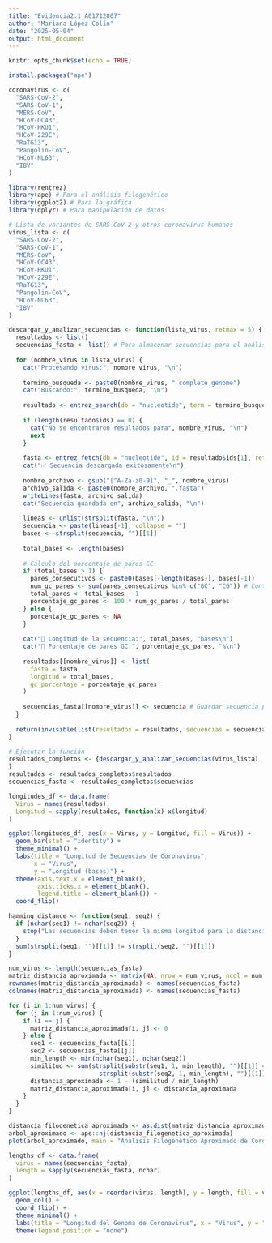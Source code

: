 ```yaml
---
title: "Evidencia2.1_A01712807"
author: "Mariana López Colín"
date: "2025-05-04"
output: html_document
---
```


```r
knitr::opts_chunk$set(echo = TRUE)
```

```r
install.packages("ape")

```

```r
coronavirus <- c(
  "SARS-CoV-2",      
  "SARS-CoV-1",          
  "MERS-CoV",   
  "HCoV-OC43",    
  "HCoV-HKU1",      
  "HCoV-229E",        
  "RaTG13",      
  "Pangolin-CoV",      
  "HCoV-NL63",         
  "IBV"       
)
```

```r
library(rentrez)
library(ape) # Para el análisis filogenético
library(ggplot2) # Para la gráfica
library(dplyr) # Para manipulación de datos

# Lista de variantes de SARS-CoV-2 y otros coronavirus humanos
virus_lista <- c(
  "SARS-CoV-2",      
  "SARS-CoV-1",          
  "MERS-CoV",   
  "HCoV-OC43",    
  "HCoV-HKU1",      
  "HCoV-229E",        
  "RaTG13",      
  "Pangolin-CoV",      
  "HCoV-NL63",         
  "IBV"
)

descargar_y_analizar_secuencias <- function(lista_virus, retmax = 5) {
  resultados <- list()
  secuencias_fasta <- list() # Para almacenar secuencias para el análisis filogenético
  
  for (nombre_virus in lista_virus) {
    cat("Procesando virus:", nombre_virus, "\n")
    
    termino_busqueda <- paste0(nombre_virus, " complete genome")
    cat("Buscando:", termino_busqueda, "\n")
    
    resultado <- entrez_search(db = "nucleotide", term = termino_busqueda, retmax = retmax)
    
    if (length(resultado$ids) == 0) {
      cat("No se encontraron resultados para", nombre_virus, "\n")
      next
    }
    
    fasta <- entrez_fetch(db = "nucleotide", id = resultado$ids[1], rettype = "fasta")
    cat("✅ Secuencia descargada exitosamente\n")
    
    nombre_archivo <- gsub("[^A-Za-z0-9]", "_", nombre_virus)
    archivo_salida <- paste0(nombre_archivo, ".fasta")
    writeLines(fasta, archivo_salida)
    cat("Secuencia guardada en", archivo_salida, "\n")
    
    lineas <- unlist(strsplit(fasta, "\n"))
    secuencia <- paste(lineas[-1], collapse = "")
    bases <- strsplit(secuencia, "")[[1]]
    
    total_bases <- length(bases)
    
    # Cálculo del porcentaje de pares GC
    if (total_bases > 1) {
      pares_consecutivos <- paste0(bases[-length(bases)], bases[-1])
      num_gc_pares <- sum(pares_consecutivos %in% c("GC", "CG")) # Contar GC y CG
      total_pares <- total_bases - 1
      porcentaje_gc_pares <- 100 * num_gc_pares / total_pares
    } else {
      porcentaje_gc_pares <- NA
    }
    
    cat("📏 Longitud de la secuencia:", total_bases, "bases\n")
    cat("🧬 Porcentaje de pares GC:", porcentaje_gc_pares, "%\n")
    
    resultados[[nombre_virus]] <- list(
      fasta = fasta,
      longitud = total_bases,
      gc_porcentaje = porcentaje_gc_pares
    )
    
    secuencias_fasta[[nombre_virus]] <- secuencia # Guardar secuencia para filogenia
  }
  
  return(invisible(list(resultados = resultados, secuencias = secuencias_fasta)))
}

# Ejecutar la función
resultados_completos <- {descargar_y_analizar_secuencias(virus_lista)
}
resultados <- resultados_completos$resultados
secuencias_fasta <- resultados_completos$secuencias
```

```r
longitudes_df <- data.frame(
  Virus = names(resultados),
  Longitud = sapply(resultados, function(x) x$longitud)
)

ggplot(longitudes_df, aes(x = Virus, y = Longitud, fill = Virus)) +
  geom_bar(stat = "identity") +
  theme_minimal() +
  labs(title = "Longitud de Secuencias de Coronavirus",
       x = "Virus",
       y = "Longitud (bases)") +
  theme(axis.text.x = element_blank(),
        axis.ticks.x = element_blank(),
        legend.title = element_blank()) +
  coord_flip()
```

```r
hamming_distance <- function(seq1, seq2) {
  if (nchar(seq1) != nchar(seq2)) {
    stop("Las secuencias deben tener la misma longitud para la distancia de Hamming.")
  }
  sum(strsplit(seq1, "")[[1]] != strsplit(seq2, "")[[1]])
}

num_virus <- length(secuencias_fasta)
matriz_distancia_aproximada <- matrix(NA, nrow = num_virus, ncol = num_virus)
rownames(matriz_distancia_aproximada) <- names(secuencias_fasta)
colnames(matriz_distancia_aproximada) <- names(secuencias_fasta)

for (i in 1:num_virus) {
  for (j in 1:num_virus) {
    if (i == j) {
      matriz_distancia_aproximada[i, j] <- 0
    } else {
      seq1 <- secuencias_fasta[[i]]
      seq2 <- secuencias_fasta[[j]]
      min_length <- min(nchar(seq1), nchar(seq2))
      similitud <- sum(strsplit(substr(seq1, 1, min_length), "")[[1]] ==
                         strsplit(substr(seq2, 1, min_length), "")[[1]])
      distancia_aproximada <- 1 - (similitud / min_length)
      matriz_distancia_aproximada[i, j] <- distancia_aproximada
    }
  }
}

distancia_filogenetica_aproximada <- as.dist(matriz_distancia_aproximada)
arbol_aproximado <- ape::nj(distancia_filogenetica_aproximada)
plot(arbol_aproximado, main = "Análisis Filogenético Aproximado de Coronavirus", type = "radial")
```

```r
lengths_df <- data.frame(
  virus = names(secuencias_fasta),
  length = sapply(secuencias_fasta, nchar)
)

ggplot(lengths_df, aes(x = reorder(virus, length), y = length, fill = virus)) +
  geom_col() +
  coord_flip() +
  theme_minimal() +
  labs(title = "Longitud del Genoma de Coronavirus", x = "Virus", y = "Número de Bases") +
  theme(legend.position = "none")
```

